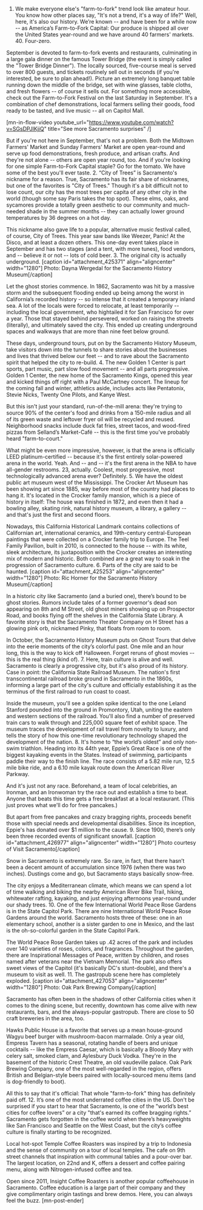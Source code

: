 1. We make everyone else's "farm-to-fork" trend look like amateur hour.
You know how other places say, "It's not a trend, it's a way of life?" Well, here, it's also our history. We’re known -- and have been for a while now -- as America’s Farm-to-Fork Capital: Our produce is shipped all over the United States year-round and we have around 40 farmers' markets. 40. Four-zero.

September is devoted to farm-to-fork events and restaurants, culminating in a large gala dinner on the famous Tower Bridge (the event is simply called the "Tower Bridge Dinner"). The locally sourced, five-course meal is served to over 800 guests, and tickets routinely sell out in seconds (if you're interested, be sure to plan ahead!). Picture an extremely long banquet table running down the middle of the bridge, set with wine glasses, table cloths, and fresh flowers -- of course it sells out. For something more accessible, check out the Farm-to-Fork Festival on the last Saturday in September. It's a combination of chef demonstrations, local farmers selling their goods, food ready to be tasted, and live music -- all on Capitol Mall.

[mn-in-flow-video youtube_url="https://www.youtube.com/watch?v=SGsDPJlKjiQ" title="See more Sacramento surprises" /]

But if you're not here in September, that's not a problem. Both the Midtown Farmers' Market and Sunday Farmers' Market are open year-round and serve up food demonstrations, fresh produce, and artisan crafts. And they're not alone -- others are open year round, too. And if you're looking for one simple Farm-to-Fork Capital staple? Go for the tomato. We have some of the best you'll ever taste.
2. “City of Trees” is Sacramento's nickname for a reason.
True, Sacramento has its fair share of nicknames, but one of the favorites is "City of Trees." Though it's a bit difficult not to lose count, our city has the most trees per capita of any other city in the world (though some say Paris takes the top spot). These elms, oaks, and sycamores provide a totally green aesthetic to our community and much-needed shade in the summer months -- they can actually lower ground temperatures by 36 degrees on a hot day.

This nickname also gave life to a popular, alternative music festival called, of course, City of Trees. This year saw bands like Weezer, Panic! At the Disco, and at least a dozen others. This one-day event takes place in September and has two stages (and a tent, with more tunes), food vendors, and -- believe it or not -- lots of cold beer.
3. The original city is actually underground.
[caption id="attachment_425371" align="aligncenter" width="1280"] Photo: Dayna Wergedal for the Sacramento History Museum[/caption]

Let the ghost stories commence. In 1862, Sacramento was hit by a massive storm and the subsequent flooding ended up being among the worst in California’s recorded history -- so intense that it created a temporary inland sea. A lot of the locals were forced to relocate, at least temporarily -- including the local government, who hightailed it for San Francisco for over a year. Those that stayed behind persevered, worked on raising the streets (literally), and ultimately saved the city. This ended up creating underground spaces and walkways that are more than nine feet below ground.

These days, underground tours, put on by the Sacramento History Museum, take visitors down into the tunnels to share stories about the businesses and lives that thrived below our feet -- and to rave about the Sacramento spirit that helped the city to re-build.
4. The new Golden 1 Center is part sports, part music, part slow food movement -- and all parts progressive.
Golden 1 Center, the new home of the Sacramento Kings, opened this year and kicked things off right with a Paul McCartney concert. The lineup for the coming fall and winter, athletics aside, includes acts like Pentatonix, Stevie Nicks, Twenty One Pilots, and Kanye West.

But this isn't just your standard, run-of-the-mill arena: they're trying to source 90% of the center's food and drinks from a 150-mile radius and all of its green waste and leftover fryer oil will be recycled and reused. Neighborhood snacks include duck fat fries, street tacos, and wood-fired pizzas from Selland’s Market-Café -- this is the first time you've probably heard "farm-to-court."

What might be even more impressive, however, is that the arena is officially LEED platinum-certified -- because it's the first entirely solar-powered arena in the world. Yeah. And -- and -- it's the first arena in the NBA to have all-gender restrooms. 23, actually. Coolest, most progressive, most technologically advanced arena ever? Definitely.
5. We have the oldest public art museum west of the Mississippi.
The Crocker Art Museum has been showing art since 1885, way before most of the country had places to hang it. It's located in the Crocker family mansion, which is a piece of history in itself: The house was finished in 1872, and even then it had a bowling alley, skating rink, natural history museum, a library, a gallery -- and that's just the first and second floors.

Nowadays, this California Historical Landmark contains collections of Californian art, international ceramics, and 19th-century central-European paintings that were collected on a Crocker family trip to Europe. The Teel Family Pavilion, built in 2010, is connected to the house -- with its white, sleek architecture, its juxtaposition with the Crocker creates an interesting mix of modern and historic. Both combined are a great way to soak in the progression of Sacramento culture.
6. Parts of the city are said to be haunted.
[caption id="attachment_425253" align="aligncenter" width="1280"] Photo: Ric Horner for the Sacramento History Museum[/caption]

In a historic city like Sacramento (and a buried one), there’s bound to be ghost stories. Rumors include tales of a former governor's dead son appearing on 8th and M Street, old ghost miners showing up on Prospector Road, and books flying off the shelves in the California State Library. A favorite story is that the Sacramento Theater Company on H Street has a glowing pink orb, nicknamed Pinky, that floats from room to room.

In October, the Sacramento History Museum puts on Ghost Tours that delve into the eerie moments of the city’s colorful past. One mile and an hour long, this is the way to kick off Halloween. Forget reruns of ghost movies -- this is the real thing (kind of).
7. Here, train culture is alive and well.
Sacramento is clearly a progressive city, but it's also proud of its history. Case in point: the California State Railroad Museum. The nation's first transcontinental railroad broke ground in Sacramento in the 1860s, informing a large part of the city's culture and officially establishing it as the terminus of the first railroad to run coast to coast.

Inside the museum, you'll see a golden spike identical to the one Leland Stanford pounded into the ground in Promontory, Utah, uniting the eastern and western sections of the railroad. You'll also find a number of preserved train cars to walk through and 225,000 square feet of exhibit space. The museum traces the development of rail travel from novelty to luxury, and tells the story of how this one-time revolutionary technology shaped the development of the nation.
8. It's home to “the world’s oldest” and only non-swim triathlon.
Heading into its 44th year, Eppie’s Great Race is one of the biggest kayaking events in the States. Instead of swimming, participants paddle their way to the finish line. The race consists of a 5.82 mile run, 12.5 mile bike ride, and a 6.10 mile kayak route down the American River Parkway.

And it's just not any race. Beforehand, a team of local celebrities, an Ironman, and an Ironwoman try the race out and establish a time to beat. Anyone that beats this time gets a free breakfast at a local restaurant. (This just proves what we'll do for free pancakes.)

But apart from free pancakes and crazy bragging rights, proceeds benefit those with special needs and developmental disabilities. Since its inception, Eppie's has donated over $1 million to the cause.
9. Since 1900, there’s only been three recorded events of significant snowfall.
[caption id="attachment_426977" align="aligncenter" width="1280"] Photo courtesy of Visit Sacramento[/caption]

Snow in Sacramento is extremely rare. So rare, in fact, that there hasn’t been a decent amount of accumulation since 1976 (when there was two inches). Dustings come and go, but Sacramento stays basically snow-free.

The city enjoys a Mediterranean climate, which means we can spend a lot of time walking and biking the nearby American River Bike Trail, hiking, whitewater rafting, kayaking, and just enjoying afternoons year-round under our shady trees.
10. One of the few International World Peace Rose Gardens is in the State Capitol Park.
There are nine International World Peace Rose Gardens around the world. Sacramento hosts three of these: one in an elementary school, another is a sister garden to one in Mexico, and the last is the oh-so-colorful garden in the State Capitol Park.

The World Peace Rose Garden takes up .42 acres of the park and includes over 140 varieties of roses, colors, and fragrances. Throughout the garden, there are Inspirational Messages of Peace, written by children, and roses named after veterans near the Vietnam Memorial. The park also offers sweet views of the Capitol (it's basically DC's stunt-double), and there's a museum to visit as well.
11. The gastropub scene here has completely exploded.
[caption id="attachment_427053" align="aligncenter" width="1280"] Photo: Oak Park Brewing Company[/caption]

Sacramento has often been in the shadows of other California cities when it comes to the dining scene, but recently, downtown has come alive with new restaurants, bars, and the always-popular gastropub. There are close to 50 craft breweries in the area, too.

Hawks Public House is a favorite that serves up a mean house-ground Wagyu beef burger with mushroom-bacon marmalade. Only a year old, Empress Tavern has a seasonal, rotating handle of beers and unique cocktails -- like the Empress Caesar, which is basically a Bloody Mary with celery salt, smoked clam, and Aylesbury Duck Vodka. They're in the basement of the historic Crest Theatre, an old vaudeville palace. Oak Park Brewing Company, one of the most well-regarded in the region, offers British and Belgian-style beers paired with locally-sourced menu items (and is dog-friendly to boot).

All this to say that it's official: That whole "farm-to-fork" thing has definitely paid off.
12. It’s one of the most underrated coffee cities in the US.
Don't be surprised if you start to hear that Sacramento, is one of the "world’s best cities for coffee lovers” or a city "that's earned its coffee bragging rights.” Sacramento gets forgotten in the coffee world when there’s heavyweights like San Francisco and Seattle on the West Coast, but the city’s coffee culture is finally starting to be recognized.

Local hot-spot Temple Coffee Roasters was inspired by a trip to Indonesia and the sense of community on a tour of local temples. The cafe on 9th street channels that inspiration with communal tables and a pour-over bar. The largest location, on 22nd and K, offers a dessert and coffee pairing menu, along with Nitrogen-infused coffee and tea.

Open since 2011, Insight Coffee Roasters is another popular coffeehouse in Sacramento. Coffee education is a large part of their company and they give complimentary origin tastings and brew demos. Here, you can always feel the buzz. [mn-post-ender]